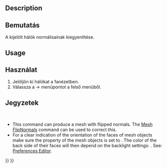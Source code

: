 <languages/>

{{Docnav
|[[Mesh_VertexCurvature|VertexCurvature]]
|[[Mesh_FlipNormals|FlipNormals]]
|[[Mesh_Workbench|Mesh]]
|IconL=Mesh_VertexCurvature.svg
|IconR=Mesh_FlipNormals.svg
|IconC=Workbench_Mesh.svg
}}

<div class="mw-translate-fuzzy">
{{GuiCommand|Name=Mesh HarmonizeNormals‏‎|MenuLocation=Hálók → Normálisok kiegyenlítése|Workbenches=[[Mesh Workbench/hu|Háló]]|Shortcut=|SeeAlso=}}
</div>

==Description==

<div class="mw-translate-fuzzy">
==Bemutatás==
A kijelölt hálók normálisainak kiegyenlítése.
</div>

==Usage==

<div class="mw-translate-fuzzy">
==Használat==
# Jelöljön ki hálókat a fanézetben.
# Válassza a {{KEY| Hálók}}  →  {{KEY|[[Image:Mesh_HarmonizeNormals.png|32px]] Normálisok kiegyenlítése}} menüpontot a felső menüből.
</div>

<span id="Notes"></span>
<div class="mw-translate-fuzzy">
==Jegyzetek==
<br />
</div>

* This command can produce a mesh with flipped normals. The [[Mesh_FlipNormals|Mesh FlipNormals]] command can be used to correct this.
* For a clear indication of the orientation of the faces of mesh objects make sure the {{PropertyView|Lighting}} property of the mesh objects is set to {{Value|One side}}. The color of the back side of their faces will then depend on the backlight settings: {{MenuCommand|Edit → Preferences... → Display → 3D View → Backlight color - Intensity}}. See: [[Preferences_Editor#3D_View|Preferences Editor]].


{{Docnav
|[[Mesh_VertexCurvature|VertexCurvature]]
|[[Mesh_FlipNormals|FlipNormals]]
|[[Mesh_Workbench|Mesh]]
|IconL=Mesh_VertexCurvature.svg
|IconR=Mesh_FlipNormals.svg
|IconC=Workbench_Mesh.svg
}}

{{Mesh Tools navi{{#translation:}}}}
{{Userdocnavi{{#translation:}}}}
{{clear}}